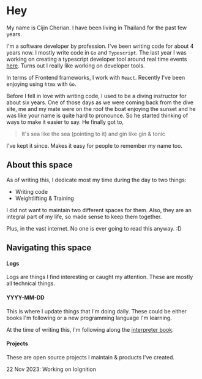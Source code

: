 # Hey
 
My name is Cijin Cherian. I have been living in Thailand for the past few years.

I'm a software developer by profession. I've been writing code for about 4 years now. I mostly write
code in `Go` and `Typescript`. The last year I was working on creating a typescript developer tool around
real time events [here](https://www.npmjs.com/package/@amityco/ts-sdk). Turns out I really like working on
developer tools.

In terms of Frontend frameworks, I work with `React`. Recently I've been enjoying using `htmx` with `Go`.

Before I fell in love with writing code, I used to be a diving instructor for about six years.
One of those days as we were coming back from the dive site, me and my mate were on the roof the boat
enjoying the sunset and he was like your name is quite hard to pronounce. So he started thinking of 
ways to make it easier to say. He finally got to, 
> It's sea like the sea (pointing to it) and gin like gin & tonic

I've kept it since. Makes it easy for people to remember my name too.

## About this space

As of writing this, I dedicate most my time during the day to two things:
  * Writing code
  * Weightlifting & Training

I did not want to maintain two different spaces for them. Also, they are an integral
part of my life, so made sense to keep them together.

Plus, in the vast internet. No one is ever going to read this anyway. :D

## Navigating this space

#### Logs

Logs are things I find interesting or caught my attention. These are mostly all technical
things.

#### YYYY-MM-DD

This is where I update things that I'm doing daily. These could be either books I'm following 
or a new programming language I'm learning.

At the time of writing this, I'm following along the [interpreter book](https://interpreterbook.com/).

#### Projects

These are open source projects I maintain & products I've created.

22 Nov 2023: Working on IoIgnition
